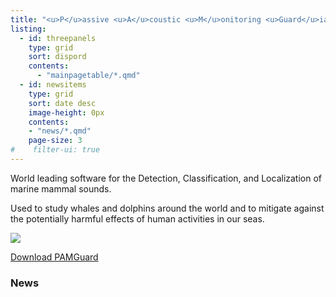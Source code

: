 ```yaml
---
title: "<u>P</u>assive <u>A</u>coustic <u>M</u>onitoring <u>Guard</u>ianship"
listing: 
  - id: threepanels
    type: grid
    sort: dispord
    contents: 
      - "mainpagetable/*.qmd"
  - id: newsitems
    type: grid
    sort: date desc
    image-height: 0px
    contents: 
    - "news/*.qmd"
    page-size: 3
#    filter-ui: true
---
```


World leading software for the Detection, Classification, and Localization of marine mammal sounds.

::: {#threepanels}
:::

Used to study whales and dolphins around the world and to mitigate against the potentially harmful effects of human activities in our seas.

![](./images/1334226697SpermWhaleTails.png)

<a href="downloadsurvey.html" class="btn btn-primary btn-sm" role="button" data-toggle="tooltip" title="Go straight to downloads page">Download PAMGuard</a>

### News

::: {#newsitems}
:::
